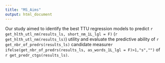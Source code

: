 ```yaml
---
title: "MS_Aims"
output: html_document
---
```


Our study aimed to identify the best TTU regression models to predict `r get_hlth_utl_nm(results_ls, short_nm_1L_lgl = F)` (`r get_hlth_utl_nm(results_ls)`) utility and evaluate the predictive ability of `r get_nbr_of_predrs(results_ls)` candidate measure`r ifelse(get_nbr_of_predrs(results_ls, as_words_1L_lgl = F)>1,"s","")` of `r get_predr_ctgs(results_ls)`.
